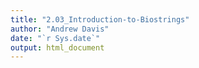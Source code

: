 ```yaml
---
title: "2.03_Introduction-to-Biostrings"
author: "Andrew Davis"
date: "`r Sys.date`"
output: html_document
---
```


